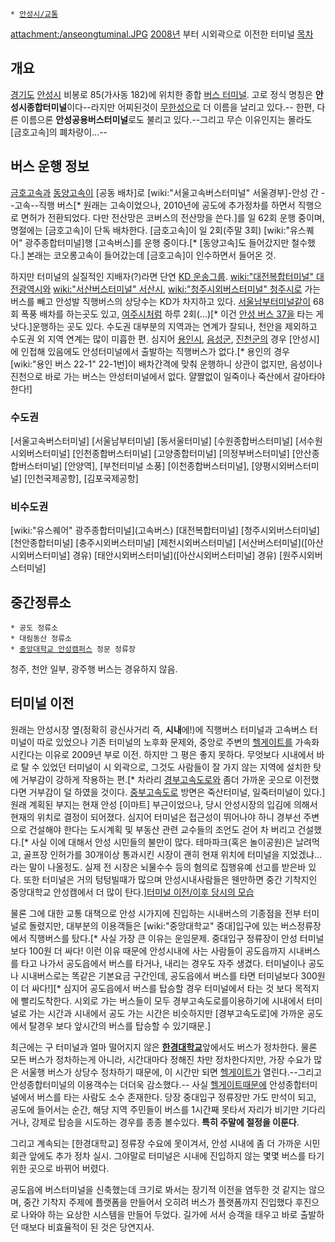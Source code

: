  * [[안성시/교통]]
attachment:/anseongtuminal.JPG
[[2008년]] 부터 시외곽으로 이전한 터미널
[[목차]]
== 개요 ==
[[경기도]] [[안성시]] 비봉로 85(가사동 182)에 위치한 종합 [[버스 터미널]]. 고로 정식 명칭은 '''안성시종합터미널'''이다--라지만 어찌된것이 [[무한성]]으로 더 이름을 날리고 있다.-- 한편, 다른 이름으론 '''안성공용버스터미널'''로도 불리고 있다.--그리고 무슨 이유인지는 몰라도 [금호고속]의 폐차량이...--

== 버스 운행 정보 ==
[[금호고속]]과 [[동양고속]]이 [공동 배차]로 [wiki:"서울고속버스터미널" 서울경부]-안성 간 --고속--직행 버스[* 원래는 고속이었으나, 2010년에 공도에 추가정차를 하면서 직행으로 면허가 전환되었다. 다만 전산망은 코버스의 전산망을 쓴다.]를 일 62회 운행 중이며, 명절에는 [금호고속]이 단독 배차한다. [금호고속]이 일 2회(주말 3회) [wiki:"유스퀘어" 광주종합터미널]행 [고속버스]를 운행 중이다.[* [동양고속]도 들어갔지만 철수했다.] 본래는 코오롱고속이 들어갔는데 [금호고속]이 인수하면서 들어온 것.

하지만 터미널의 실질적인 지배자(?)라면 단연 [[KD 운송그룹]]. [[wiki:"대전복합터미널" 대전광역시]]와 [[wiki:"서산버스터미널" 서산시]], [[wiki:"청주시외버스터미널" 청주시]]로 가는 버스를 빼고 안성발 직행버스의 상당수는 KD가 차지하고 있다. [[서울남부터미널]]같이 68회 폭풍 배차를 하는곳도 있고, [[여주종합버스터미널|여주시]]처럼 하루 2회(...)[* 이건 [[안성 버스 37]]을 타는 게 낫다.]운행하는 곳도 있다. 수도권 대부분의 지역과는 연계가 잘되나, 천안을 제외하고 수도권 외 지역 연계는 많이 미흡한 편. 심지어 [[용인공용버스터미널|용인시]], [[음성군]], [[진천시외버스터미널|진천군]]의 경우 [안성시]에 인접해 있음에도 안성터미널에서 출발하는 직행버스가 없다.[* 용인의 경우 [wiki:"용인 버스 22-1" 22-1번]이 배차간격에 맞춰 운행하니 상관이 없지만, 음성이나 진천으로 바로 가는 버스는 안성터미널에서 없다. 얄짤없이 일죽이나 죽산에서 갈아타야 한다!]

=== 수도권 ===
[서울고속버스터미널]
[서울남부터미널]
[동서울터미널]
[수원종합버스터미널]
[서수원시외버스터미널]
[인천종합버스터미널]
[고양종합터미널]
[의정부버스터미널]
[안산종합버스터미널]
[안양역], [부천터미널 소풍]
[이천종합버스터미널], [양평시외버스터미널]
[인천국제공항], [김포국제공항]

=== 비수도권 ===
[wiki:"유스퀘어" 광주종합터미널](고속버스)
[대전복합터미널]
[청주시외버스터미널]
[천안종합터미널]
[충주시외버스터미널]
[제천시외버스터미널]
[서산버스터미널]([아산시외버스터미널] 경유)
[태안시외버스터미널]([아산시외버스터미널] 경유)
[원주시외버스터미널]

== 중간정류소 ==
 * 공도 정류소
 * 대림동산 정류소
 * [[중앙대학교/안성캠퍼스|중앙대학교 안성캠퍼스]] 정문 정류장

청주, 천안 일부, 광주행 버스는 경유하지 않음.

== 터미널 이전 ==
원래는 안성시장 옆(정확히 광신사거리 즉, '''시내'''에!)에 직행버스 터미널과 고속버스 터미널이 따로 있었으나 기존 터미널의 노후화 문제와, 중앙로 주변의 [[헬게이트]]를 가속화시킨다는 이유로 2009년 부로 이전. 하지만 그 평은 좋지 못하다. 무엇보다 시내에서 바로 탈 수 있었던 터미널이 시 외곽으로, 그것도 사람들이 잘 가지 않는 지역에 설치한 탓에 거부감이 강하게 작용하는 편.[* 차라리 [[경부고속도로]]와 좀더 가까운 곳으로 이전했다면 거부감이 덜 하였을 것이다. [[중부고속도로]] 방면은 죽산터미널, 일죽터미널이 있다.] 원래 계획된 부지는 현재 안성 [이마트] 부근이었으나, 당시 안성시장의 입김에 의해서 현재의 위치로 결정이 되어졌다. 심지어 터미널은 접근성이 뛰어나야 하니 경부선 주변으로 건설해야 한다는 도시계획 및 부동산 관련 교수들의 조언도 걷어 차 버리고 건설했다.[* 사실 이에 대해서 안성 시민들의 불만이 많다. 테마파크(혹은 놀이공원)은 날려먹고, 골프장 인허가를 30개이상 통과시킨 시장이 괜히 현재 위치에 터미널을 지었겠냐... 라는 말이 나올정도. 실제 전 시장은 뇌물수수 등의 혐의로 집행유예 선고를 받은바 있다. 또한 터미널은 거의 텅텅빌때가 많으며 안성시내사람들은 웬만하면 중간 기착지인 중앙대학교 안성캠에서 더 많이 탄다.][http://munrae.wo.tc/40160679476 터미널 이전/이후 당시의 모습]

물론 그에 대한 교통 대책으로 안성 시가지에 진입하는 시내버스의 기종점을 전부 터미널로 돌렸지만, 대부분의 이용객들은 [wiki:"중앙대학교" 중대]입구에 있는 버스정류장에서 직행버스를 탔다.[* 사실 가장 큰 이유는 운임문제. 중대입구 정류장이 안성 터미널보다 100원 더 싸다! 이런 이유 때문에 안성시내에 사는 사람들이 공도읍까지 시내버스를 타고 나가서 공도읍에서 버스를 타거나, 내리는 경우도 자주 생겼다. 터미널이나 공도나 시내버스로는 똑같은 기본요금 구간인데, 공도읍에서 버스를 타면 터미널보다 300원이 더 싸다!][* 심지어 공도읍에서 버스를 탑승할 경우 터미널에서 타는 것 보다 목적지에 빨리도착한다. 시외로 가는 버스들이 모두 경부고속도로를이용하기에 시내에서 터미널로 가는 시간과 시내에서 공도 가는 시간은 비슷하지만 [경부고속도로]에 가까운 공도에서 탈경우 보다 앞시간의 버스를 탑승할 수 있기때문.]

최근에는 구 터미널과 얼마 떨어지지 않은 '''[[한경대학교]]'''앞에서도 버스가 정차한다. 물론 모든 버스가 정차하는게 아니라, 시간대마다 정해진 차만 정차한다지만, 가장 수요가 많은 서울행 버스가 상당수 정차하기 때문에, 이 시간만 되면 [[헬게이트]]가 열린다.--그리고 안성종합터미널의 이용객수는 더더욱 감소했다.-- 사실 [[헬게이트]]때문에 안성종합터미널에서 버스를 타는 사람도 소수 존재한다. 당장 중대입구 정류장만 가도 만석이 되고, 공도에 들어서는 순간, 해당 지역 주민들이 버스를 1시간째 못타서 자리가 비기만 기다리거나, 강제로 탑승을 시도하는 경우를 종종 볼수있다. '''특히 주말에 절정을 이룬다'''. 

그리고 계속되는 [한경대학교] 정류장 수요에 못이겨서, 안성 시내에 좀 더 가까운 시민회관 앞에도 추가 정차 실시. 그야말로 터미널은 시내에 진입하지 않는 몇몇 버스를 타기 위한 곳으로 바뀌어 버렸다.

공도읍에 버스터미널을 신축했는데 크기로 봐서는 장기적 이전을 염두한 것 같지는 않으며, 중간 기착지 주제에 플랫폼을 만들어서 오히려 버스가 플랫폼까지 진입했다 후진으로 나와야 하는 요상한 시스템을 만들어 두었다. 길가에 서서 승객을 태우고 바로 출발하던 때보다 비효율적이 된 것은 당연지사. 
